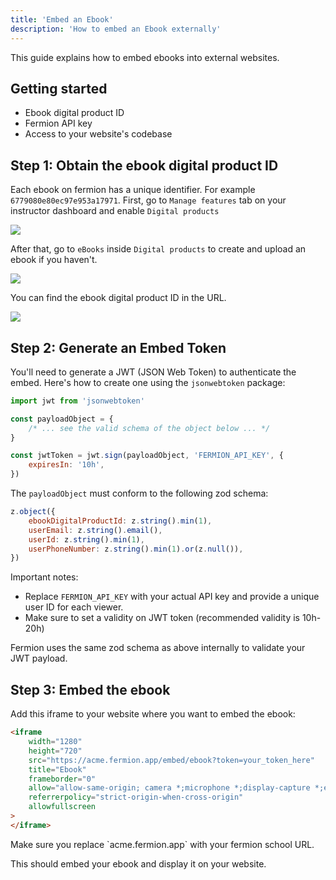 ```yaml
---
title: 'Embed an Ebook'
description: 'How to embed an Ebook externally'
---
```


This guide explains how to embed ebooks into external websites.

## Getting started

-   Ebook digital product ID
-   Fermion API key
-   Access to your website's codebase

## Step 1: Obtain the ebook digital product ID

Each ebook on fermion has a unique identifier. For example `6779080e80ec97e953a17971`. First, go to `Manage features` tab on your instructor dashboard and enable `Digital products`

![](https://codedamn-website-assets.s3.us-east-1.amazonaws.com/uploads/10-03-2025/15%20PM.ugncgw.png)

After that, go to `eBooks` inside `Digital products` to create and upload an ebook if you haven't.

![](https://codedamn-website-assets.s3.us-east-1.amazonaws.com/uploads/10-03-2025/43%20PM.sapnvv.png)

You can find the ebook digital product ID in the URL.

![](https://codedamn-website-assets.s3.us-east-1.amazonaws.com/uploads/10-03-2025/23%20PM.wulyuh.png)

## Step 2: Generate an Embed Token

You'll need to generate a JWT (JSON Web Token) to authenticate the embed. Here's how to create one using the `jsonwebtoken` package:

```javascript
import jwt from 'jsonwebtoken'

const payloadObject = {
	/* ... see the valid schema of the object below ... */
}

const jwtToken = jwt.sign(payloadObject, 'FERMION_API_KEY', {
	expiresIn: '10h',
})
```

The `payloadObject` must conform to the following zod schema:

```js
z.object({
	ebookDigitalProductId: z.string().min(1),
	userEmail: z.string().email(),
	userId: z.string().min(1),
	userPhoneNumber: z.string().min(1).or(z.null()),
})
```

Important notes:

-   Replace `FERMION_API_KEY` with your actual API key and provide a unique user ID for each viewer.
-   Make sure to set a validity on JWT token (recommended validity is 10h-20h)

<Info>
	Fermion uses the same zod schema as above internally to validate your JWT
	payload.
</Info>

## Step 3: Embed the ebook

Add this iframe to your website where you want to embed the ebook:

```html
<iframe
	width="1280"
	height="720"
	src="https://acme.fermion.app/embed/ebook?token=your_token_here"
	title="Ebook"
	frameborder="0"
	allow="allow-same-origin; camera *;microphone *;display-capture *;encrypted-media;"
	referrerpolicy="strict-origin-when-cross-origin"
	allowfullscreen
>
</iframe>
```

<Tip>
	Make sure you replace `acme.fermion.app` with your fermion school URL.
</Tip>

This should embed your ebook and display it on your website.
